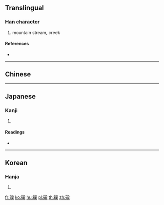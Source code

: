{{character info/new}}
==Translingual==

===Han character===
{{Han char|rn=112|rad=石|as=10|sn=15|four=12635|canj=MRBVK}}

# mountain stream, creek

====References====
* {{Han ref|kx=0834.310|dkj=24399|dj=1252.040|hdz=42448.060|uh=78CE|ud=30926|bh=E6C5|bd=59077}}

----

==Chinese==
{{zh-see|谿|v}}

----

==Japanese==

===Kanji===
{{ja-kanji|grade=|rs=石10}}

# {{defn|lang=ja|sort=石10}}

====Readings====
* {{ja-readings|on=[[けい]] (kei)|kun=[[たに]] (tani)|nanori=}}

----

==Korean==

===Hanja===
{{ko-hanja|hangeul=계|eumhun=|rv=gye|mr=kye|y=kyey}}

# {{defn|lang=ko|sort=石10}}

[[fr:磎]]
[[ko:磎]]
[[hu:磎]]
[[pl:磎]]
[[th:磎]]
[[zh:磎]]